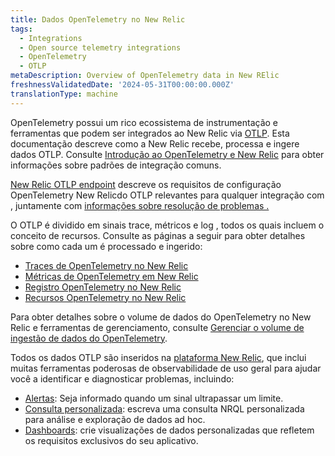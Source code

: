 ```yaml
---
title: Dados OpenTelemetry no New Relic
tags:
  - Integrations
  - Open source telemetry integrations
  - OpenTelemetry
  - OTLP
metaDescription: Overview of OpenTelemetry data in New RElic
freshnessValidatedDate: '2024-05-31T00:00:00.000Z'
translationType: machine
---
```


OpenTelemetry possui um rico ecossistema de instrumentação e ferramentas que podem ser integrados ao New Relic via [OTLP](https://opentelemetry.io/docs/specs/otlp/). Esta documentação descreve como a New Relic recebe, processa e ingere dados OTLP. Consulte [Introdução ao OpenTelemetry e New Relic](/docs/opentelemetry/get-started/opentelemetry-get-started-intro/) para obter informações sobre padrões de integração comuns.

[New Relic OTLP endpoint](/docs/opentelemetry/best-practices/opentelemetry-otlp/) descreve os requisitos de configuração OpenTelemetry New Relicdo OTLP relevantes para qualquer integração com , juntamente com [informações sobre resolução de problemas .](/docs/opentelemetry/best-practices/opentelemetry-otlp-troubleshooting/)

O OTLP é dividido em sinais trace, métricos e log , todos os quais incluem o conceito de recursos. Consulte as páginas a seguir para obter detalhes sobre como cada um é processado e ingerido:

* [Traces de OpenTelemetry no New Relic](/docs/opentelemetry/best-practices/opentelemetry-best-practices-traces/)
* [Métricas de OpenTelemetry em New Relic](/docs/opentelemetry/best-practices/opentelemetry-best-practices-metrics/)
* [Registro OpenTelemetry no New Relic](/docs/opentelemetry/best-practices/opentelemetry-best-practices-logs/)
* [Recursos OpenTelemetry no New Relic](/docs/opentelemetry/best-practices/opentelemetry-best-practices-resources/)

Para obter detalhes sobre o volume de dados do OpenTelemetry no New Relic e ferramentas de gerenciamento, consulte [Gerenciar o volume de ingestão de dados do OpenTelemetry](/docs/opentelemetry/best-practices/opentelemetry-manage-data-ingest-volume/).

Todos os dados OTLP são inseridos na [plataforma New Relic](/docs/new-relic-solutions/new-relic-one/introduction-new-relic-platform/), que inclui muitas ferramentas poderosas de observabilidade de uso geral para ajudar você a identificar e diagnosticar problemas, incluindo:

* [Alertas](/docs/alerts-applied-intelligence/overview/): Seja informado quando um sinal ultrapassar um limite.
* [Consulta personalizada](/docs/query-your-data/explore-query-data/get-started/introduction-querying-new-relic-data/): escreva uma consulta NRQL personalizada para análise e exploração de dados ad hoc.
* [Dashboards](/docs/query-your-data/explore-query-data/dashboards/introduction-dashboards/): crie visualizações de dados personalizadas que refletem os requisitos exclusivos do seu aplicativo.